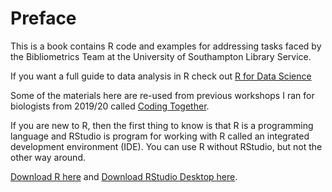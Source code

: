 # Preface {.unnumbered}

This is a book contains R code and examples for addressing tasks faced by the Bibliometrics Team at the University of Southampton Library Service.

If you want a full guide to data analysis in R check out [R for Data Science](https://r4ds.hadley.nz/)

Some of the materials here are re-used from previous workshops I ran for biologists from 2019/20 called [Coding Together](https://ab604.github.io/docs/coding-together-2019/).

If you are new to R, then the first thing to know is that R is a programming language and RStudio is program for working with R called an integrated development environment (IDE). You can use R without RStudio, but not the other way around.

[Download R here](https://cran.r-project.org/) and [Download RStudio Desktop here](https://posit.co/download/rstudio-desktop/).
